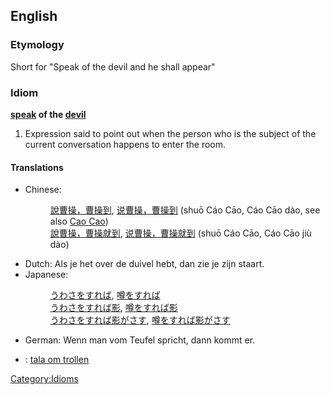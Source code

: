 ==English==

===Etymology===
Short for "Speak of the devil and he shall appear"

===Idiom===
'''[[speak]] of the [[devil]]'''

# Expression said to point out when the person who is the subject of the current conversation happens to enter the room.

====Translations====
*Chinese: 
*:[[說曹操，曹操到]], [[说曹操，曹操到]] (shuō Cáo Cāo, Cáo Cāo dào, see also [[:w:Cao Cao|Cao Cao]])<!-- looks like this pinyin shows tone sandhi, but it's not suppsed to; some sources have no comma between the first 3 and last 3 characters -->
*: [[說曹操，曹操就到]], [[说曹操，曹操就到]] (shuō Cáo Cāo, Cáo Cāo jiù dào)
*Dutch: Als je het over de duivel hebt, dan zie je zijn staart.
*Japanese: 
*:[[うわさをすれば]], [[噂をすれば]]
*:[[うわさをすれば影]], [[噂をすれば影]]
*:[[うわさをすれば影がさす]], [[噂をすれば影がさす]]
*German: Wenn man vom Teufel spricht, dann kommt er.
*{{sv}}: [[tala om trollen]]

[[Category:Idioms]]